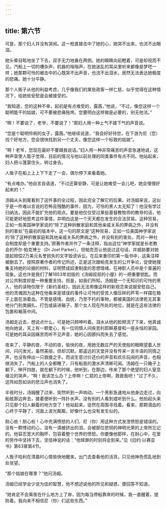 ```yaml
---
---
---
```

title: 第六节
---




可是，那个妇人并没有哭闹。这一枪直接击中了她的心，她哭不出来，也流不出眼泪。

她头晕目眩地坐了下去，双手无力地垂在两侧。她的眼睛向前瞪着，可是却视而不见。汽船上一切的嘈杂声，机器的嗡嗡声，在她迷乱的耳朵里听来都像是梦呓一样；她那颗可怜的被击中的心既哭不出声音，也流不出泪水，居然无法表达她极度的悲痛。她十分平静。

那个人贩子从他的利益考虑，几乎像我们的某些政客一样仁慈，似乎觉得在这种情况下，给她些安慰是会被接受的。

“我知道，您的这种不幸，起初是有点难受的，露茜，”他说，“不过，像您这样一个聪明能干的姑娘，可不要被悲痛拖垮。您要明白这样做是必要的，别无他法。”

“啊！不要说了，老爷，不要说了！”那妇人用一种上气不接下气的声音说。

“您是个聪明伶俐的女子，露茜。”他继续说道，“我会好好待您，在下游为尼（您）找个好地方，您会很快找到另一个丈夫，像您这样一个标致的姑娘”。

“啊！老爷，您现在最好不要跟我说话。”妇人用一种非常痛苦的声音急速地说，这种声音使人贩子觉得，目前的情况与他以前处理的同类事件有点不同。他站起来，妇人把斗篷蒙住头，转过身去。

人贩子在船上上上下下走了一会，偶尔停下来看着她。

“有点难办。”他自言自语道，“不过还算安静，可是让她难受一会儿吧，她会慢慢好起来的！”

汤姆从头到尾看到了这件事的全过程，因此完全了解它的后果。对汤姆来说，这似乎是一件难以言说的恐怖且残酷的事件，因为，可怜的黑人太无知了！他没有学过归纳法，因此不能扩充他的观点。要是他仅仅受过某些基督教牧师的教导的话，他可能更好地思考这件事情，并明白这是一个天天都在发生的合法贸易。这种贸易，正如一些美国神学家说的“除了这种拆散家庭和其他亲戚关系的弊病之外，并没有别的害处”在最初的版本中，这一句的原文是“这种贸易，正如一位美国神学家说的‘除了这种折散家庭和其他亲戚关系的弊病之外，并没有别的害处，而对一种社会制度却是个重要支持。’原著作者并作了一条注释，指出这位”神学家就是长老教会的乔尔·帕克博士（Dr Joel Parker）。但帕克否认他说过这句话，并威胁要对她提起赔偿2万美元名誉损失的文字毁谤诉讼。在后来重印的第一版书中，这条注释被删去了。按照原著作者的传记所述，正是这次跟帕克发生的公开争论，促使她搜集支持她的论据的材料，证明赞成奴隶制度的思想情绪，在神职人员中是个普遍的现象。这也许是我们了解1853年初版的《汤姆叔叔的小屋》的一把重要钥匙。而对公共制度却是一种重要支持。但是，如我们所知，汤姆是一个无知识的可怜的黑人，他的读物仅限于《新约圣经》，因此无法用像这样的新观念来说服安慰自己。他的灵魂因为这种在他看来是错误的事件让可怜的受苦人像压碎的芦苇一样摆在箱子上面在淌着血。不管是感情、血统，乃至不朽的事物，都被美国的法律若无其事地分门别类捆扎、打包或装进箱子，那个女人现在所处的地位，就是在这些法律的包裹和箱笼中间。

汤姆走近去，想说点什么，可是她只顾呻吟着。泪水从他的脸颊流了下来，他真诚地向她说，天上有一颗爱心，有一位同情人间疾苦的耶稣基督和一座永恒的家园。可是她的耳朵因痛苦而听不见声音，她的心因颤抖而失去了感觉。

夜来了，平静的夜，不动的夜，愉快的夜，用她无数庄严的天使般的眼睛望着人世间，闪闪发光，虽然美丽，但却沉默。那遥远的天堂并没有传来一言半语的同情之声，也没有伸出一只救援之手。而谈生意讨价还价的声音和欢乐玩闹的声音，也相继消失了。汽船上的人全都睡了，只有船首的激水声清晰可闻。汤姆在一只箱子上躺下，伸开四肢，就在躺下的时候，他听到，在那边，传来了那个绝望的妇人窒息啜泣的哭声，“啊！我该怎么办？上帝啊！仁慈的上帝啊，救救我吧！”过了不久，这阵如怨如诉的悲泣声也消失了。

半夜时分，汤姆醒了过来，突然听到一声响动。一个黑影急速地从他身边走过，向船舷那边奔去，接着便听到一阵扑水声。没有别的人看到或听到什么。他抬起头来只见那个妇人躺着的地方空了！他站起来，徒然在周围寻找着。看来，那颗滴血的心终于平静了，河面上波光粼粼，好像什么也没有发生似的。

耐心些！耐心些！心中充满愤怒的人们，尼（你）用这种方式发泄愤怒是错误的。没有一颗悸动的心，没有一滴被挤出的泪，会被那位悲悯的神明光荣的上帝所忘记的。他容忍宽大的胸怀，包容着整个世界的愤怒。你要像他那样，在耐心中，在爱的劳作中坚持下去，坚信神说的话：“他赎罪的时刻将会到来。”见《旧约·以赛亚书》第63章第4节。

人贩子哈利在清晨时心情愉快地醒来，出门去查看他的活货。只见他神色慌乱地到处张望。

“那个姑娘在哪里？”他问汤姆。

汤姆已经学会少说为佳的智慧，他不想述说他的所见和疑惑，便回答不知道。

“她肯定不会乘夜在什么地方上了岸，因为每当停船靠岸的时候，我一直醒着，提防着。我向来不相信尼（你）们这些东西。”